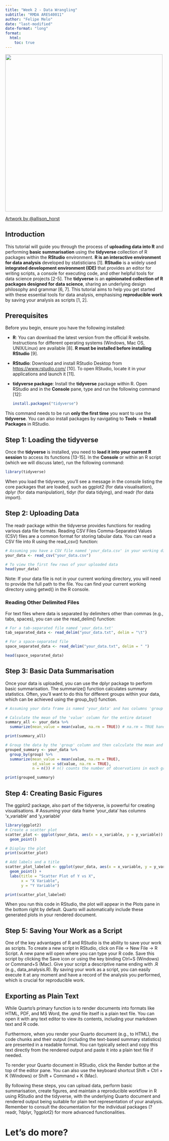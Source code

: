 ```yaml
---
title: "Week 2 - Data Wrangling"
subtitle: "RMDA ARES40011"
author: "Felipe Melo"
date: "last-modified"
date-format: "long"
format:
  html:
    toc: true
---
```


![](/img/dplyr_wrangling.png){width="500"}

[Artwork by \@allison_horst](https://twitter.com/allison_horst){style="text-align: center"}

## Introduction

This tutorial will guide you through the process of **uploading data into R** and performing **basic summarisation** using the **tidyverse** collection of R packages within the **RStudio** environment. **R is an interactive environment for data analysis** developed by statisticians \[1\]. **RStudio** is a widely used **integrated development environment (IDE)** that provides an editor for writing scripts, a console for executing code, and other helpful tools for data science projects \[2-5\]. The **tidyverse** is an **opinionated collection of R packages designed for data science**, sharing an underlying design philosophy and grammar \[6, 7\]. This tutorial aims to help you get started with these essential tools for data analysis, emphasising **reproducible work** by saving your analysis as scripts \[1, 2\].

## Prerequisites

Before you begin, ensure you have the following installed:

-   **R**: You can download the latest version from the official R website. Instructions for different operating systems (Windows, Mac OS, UNIX/Linux) are available \[8\]. **R must be installed before installing RStudio** \[9\].

-   **RStudio**: Download and install RStudio Desktop from <https://www.rstudio.com/> \[10\]. To open RStudio, locate it in your applications and launch it \[11\].

-   **tidyverse package**: Install the **tidyverse** package within R. Open RStudio and in the **Console** pane, type and run the following command \[12\]:

    ``` r
    install.packages("tidyverse")
    ```

This command needs to be run **only the first time** you want to use the **tidyverse**. You can also install packages by navigating to **Tools** -\> **Install Packages** in RStudio.

## Step 1: Loading the tidyverse

Once the **tidyverse** is installed, you need to **load it into your current R session** to access its functions \[13-15\]. In the **Console** or within an R script (which we will discuss later), run the following command:

``` r
library(tidyverse)
```

When you load the tidyverse, you'll see a message in the console listing the core packages that are loaded, such as ggplot2 (for data visualisation), dplyr (for data manipulation), tidyr (for data tidying), and readr (for data import).

## Step 2: Uploading Data

The readr package within the tidyverse provides functions for reading various data file formats. Reading CSV Files Comma-Separated Values (CSV) files are a common format for storing tabular data. You can read a CSV file into R using the read_csv() function:

``` r
# Assuming you have a CSV file named 'your_data.csv' in your working directory
your_data <- read_csv("your_data.csv")

# To view the first few rows of your uploaded data
head(your_data)
```

Note: If your data file is not in your current working directory, you will need to provide the full path to the file. You can find your current working directory using getwd() in the R console.

### Reading Other Delimited Files

For text files where data is separated by delimiters other than commas (e.g., tabs, spaces), you can use the read_delim() function:

``` r
# For a tab-separated file named 'your_data.txt'
tab_separated_data <- read_delim("your_data.txt", delim = "\t")

# For a space-separated file
space_separated_data <- read_delim("your_data.txt", delim = " ")

head(space_separated_data)
```

## Step 3: Basic Data Summarisation

Once your data is uploaded, you can use the dplyr package to perform basic summarisation. The summarize() function calculates summary statistics. Often, you'll want to do this for different groups within your data, which can be achieved using the group_by() function.

``` r
# Assuming your data frame is named 'your_data' and has columns 'group' and 'value'

# Calculate the mean of the 'value' column for the entire dataset
summary_all <- your_data %>%
  summarize(mean_value = mean(value, na.rm = TRUE)) # na.rm = TRUE handles missing values

print(summary_all)

# Group the data by the 'group' column and then calculate the mean and standard deviation of 'value' for each group
grouped_summary <- your_data %>%
  group_by(group) %>%
  summarize(mean_value = mean(value, na.rm = TRUE),
            sd_value = sd(value, na.rm = TRUE),
            n = n()) # n() counts the number of observations in each group

print(grouped_summary)
```

## Step 4: Creating Basic Figures

The ggplot2 package, also part of the tidyverse, is powerful for creating visualisations. \# Assuming your data frame 'your_data' has columns 'x_variable' and 'y_variable'

``` r
library(ggplot2)
# Create a scatter plot
scatter_plot <- ggplot(your_data, aes(x = x_variable, y = y_variable)) +
  geom_point()

# Display the plot
print(scatter_plot)

# Add labels and a title
scatter_plot_labeled <- ggplot(your_data, aes(x = x_variable, y = y_variable)) +
  geom_point() +
  labs(title = "Scatter Plot of Y vs X",
       x = "X Variable",
       y = "Y Variable")

print(scatter_plot_labeled)
```

When you run this code in RStudio, the plot will appear in the Plots pane in the bottom right by default. Quarto will automatically include these generated plots in your rendered document.

## Step 5: Saving Your Work as a Script

One of the key advantages of R and RStudio is the ability to save your work as scripts. To create a new script in RStudio, click on File -\> New File -\> R Script. A new pane will open where you can type your R code. Save this script by clicking the Save icon or using the key binding Ctrl+S (Windows) or Command+S (Mac). Give your script a descriptive name ending with .R (e.g., data_analysis.R). By saving your work as a script, you can easily execute it at any moment and have a record of the analysis you performed, which is crucial for reproducible work.

## Exporting as Plain Text

While Quarto's primary function is to render documents into formats like HTML, PDF, and MS Word, the .qmd file itself is a plain text file. You can open it with any text editor to view its contents, including your markdown text and R code.

Furthermore, when you render your Quarto document (e.g., to HTML), the code chunks and their output (including the text-based summary statistics) are presented in a readable format. You can typically select and copy this text directly from the rendered output and paste it into a plain text file if needed.

To render your Quarto document in RStudio, click the Render button at the top of the editor pane. You can also use the keyboard shortcut Shift + Ctrl + K (Windows) or Shift + Command + K (Mac).

By following these steps, you can upload data, perform basic summarisation, create figures, and maintain a reproducible workflow in R using RStudio and the tidyverse, with the underlying Quarto document and rendered output being suitable for plain text representation of your analysis. Remember to consult the documentation for the individual packages (?readr, ?dplyr, ?ggplot2) for more advanced functionalities.

# Let's do more?
